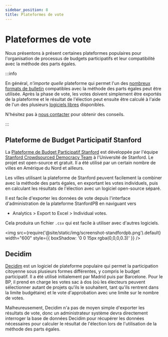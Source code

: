 ```yaml
---
sidebar_position: 8
title: Plateformes de vote
---
```



# Plateformes de vote

Nous présentons à présent certaines plateformes populaires pour l'organisation de processus de budgets participatifs et
leur compatibilité avec la méthode des parts égales.

:::info

En général, *n'importe quelle* plateforme qui permet l'un des [nombreux formats de bulletin](input-formats) compatibles avec la méthode des parts égales peut être utilisée.
Après la phase de vote, les votes doivent simplement être exportés de la plateforme et le résultat de l'élection peut ensuite être calculé à l'aide de l'un des plusieurs [logiciels libres](computation) disponibles.

N'hésitez pas à [nous contacter](../contacts) pour obtenir des conseils.

:::

## Plateforme de Budget Participatif Stanford

La [Plateforme de Budget Participatif Stanford](https://pbstanford.edu/) est développée par l'équipe [Stanford Crowdsourced Democracy Team](https://voxpopuli.stanford.edu/) à l'Université de Stanford.
Le projet est open-source et gratuit.
Il a été utilisé par un certain nombre de villes en Amérique du Nord et ailleurs.

Les villes utilisant la plateforme de Stanford peuvent facilement la combiner avec la méthode des parts égales, en exportant les votes individuels, puis en calculant les résultats de l'élection avec un logiciel open-source séparé.

Il est facile d'exporter les données de vote depuis l'interface d'administration de la plateforme StanfordPB en naviguant vers
* Analytics > Export to Excel > Individual votes. 

Cela produira un fichier `.csv` qui est facile à utiliser avec d'autres logiciels.

<img src={require('@site/static/img/screenshot-standfordpb.png').default} width="600" style={{ boxShadow: '0 0 15px rgba(0,0,0,0.3)' }} />

## Decidim

[Decidim](https://decidim.org/) est un logiciel de plateforme populaire qui permet la participation citoyenne sous plusieurs formes différentes, y compris le budget participatif.
Il a été utilisé initialement par Madrid puis par Barcelone.
Pour le BP, il prend en charge les votes sac à dos (où les électeurs peuvent sélectionner autant de projets qu'ils le souhaitent, tant qu'ils rentrent dans la limite budgétaire) et le vote d'approbation avec une limite sur le nombre de votes.

Malheureusement, Decidim n'a pas de moyen simple d'exporter les résultats de vote, donc un administrateur système devra directement interroger la base de données Decidim pour récupérer les données nécessaires pour calculer le résultat de l'élection lors de l'utilisation de la méthode des parts égales.
